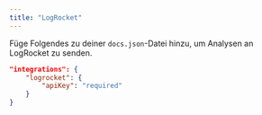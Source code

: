```yaml
---
title: "LogRocket"
---
```


Füge Folgendes zu deiner `docs.json`-Datei hinzu, um Analysen an LogRocket zu senden.

```json Analytics options in docs.json
"integrations": {
    "logrocket": {
        "apiKey": "required"
    }
}
```